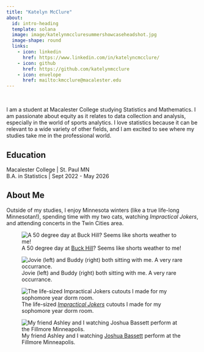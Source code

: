 ```yaml
---
title: "Katelyn McClure"
about:
  id: intro-heading
  template: solana
  image: image/katelynmccluresummershowcaseheadshot.jpg
  image-shape: round
  links:
    - icon: linkedin
      href: https://www.linkedin.com/in/katelyncmcclure/
    - icon: github
      href: https://github.com/katelynmcclure
    - icon: envelope
      href: mailto:kmcclure@macalester.edu
---
```


\

:::{#intro-heading}

I am a student at Macalester College studying Statistics and Mathematics. I am passionate about equity as it relates to data collection and analysis, especially in the world of sports analytics. I love statistics because it can be relevant to a wide variety of other fields, and I am excited to see where my studies take me in the professional world.

## Education

Macalester College | St. Paul MN <br>
B.A. in Statistics | Sept 2022 - May 2026

:::

## About Me

Outside of my studies, I enjoy Minnesota winters (like a true life-long Minnesotan!), spending time with my two cats, watching *Impractical Jokers*, and attending concerts in the Twin Cities area. 

::: {layout-nrow=1}
![A 50 degree day at [Buck Hill](https://en.wikipedia.org/wiki/Buck_Hill)? Seems like shorts weather to me!](image/shortsdaysolo.jpg)

![Jovie (left) and Buddy (right) both sitting with me. A very rare occurrance. ](image/buddyjoviekatelynsquad.JPG)

![The life-sized [*Impractical Jokers*](https://en.wikipedia.org/wiki/Impractical_Jokers) cutouts I made for my sophomore year dorm room. ](image/kirk625ij2.jpg)

![My friend Ashley and I watching [Joshua Bassett](https://open.spotify.com/artist/4VdV2qRAYBLINR6uU72V1J) perform at the Fillmore Minneapolis.](image/katelynashleyjbass.jpg)
:::
